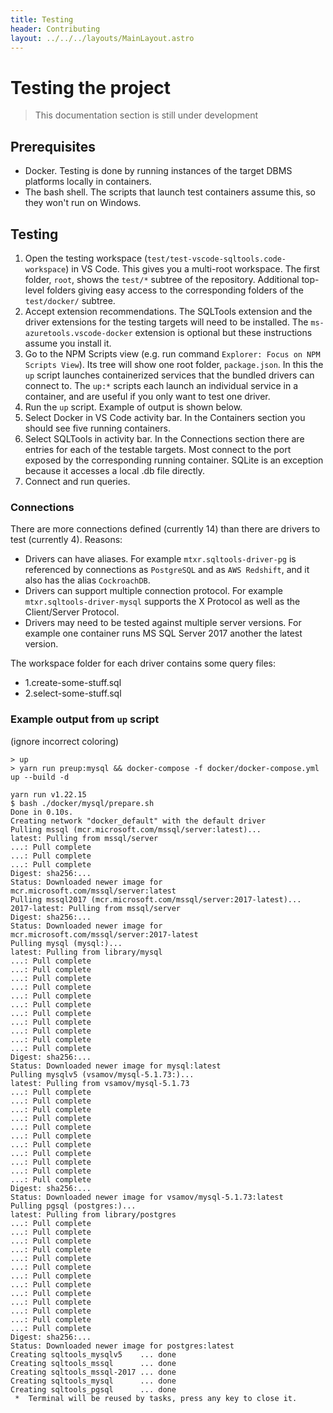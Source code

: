 ```yaml
---
title: Testing
header: Contributing
layout: ../../../layouts/MainLayout.astro
---
```


# Testing the project

> This documentation section is still under development

## Prerequisites

- Docker. Testing is done by running instances of the target DBMS platforms locally in containers.
- The bash shell. The scripts that launch test containers assume this, so they won't run on Windows.

## Testing

1. Open the testing workspace (`test/test-vscode-sqltools.code-workspace`) in VS Code. This gives you a multi-root workspace. The first folder, `root`, shows the `test/*` subtree of the repository. Additional top-level folders giving easy access to the corresponding folders of the `test/docker/` subtree.
2. Accept extension recommendations. The SQLTools extension and the driver extensions for the testing targets will need to be installed. The `ms-azuretools.vscode-docker` extension is optional but these instructions assume you install it.
3. Go to the NPM Scripts view (e.g. run command `Explorer: Focus on NPM Scripts View`). Its tree will show one root folder, `package.json`. In this the `up` script launches containerized services that the bundled drivers can connect to. The `up:*` scripts each launch an individual service in a container, and are useful if you only want to test one driver.
4. Run the `up` script. Example of output is shown below.
5. Select Docker in VS Code activity bar. In the Containers section you should see five running containers.
6. Select SQLTools in activity bar. In the Connections section there are entries for each of the testable targets. Most connect to the port exposed by the corresponding running container. SQLite is an exception because it accesses a local .db file directly.
7. Connect and run queries.

### Connections

There are more connections defined (currently 14) than there are drivers to test (currently 4). Reasons:

- Drivers can have aliases. For example `mtxr.sqltools-driver-pg` is referenced by connections as `PostgreSQL` and as `AWS Redshift`, and it also has the alias `CockroachDB`.
- Drivers can support multiple connection protocol. For example `mtxr.sqltools-driver-mysql` supports the X Protocol as well as the Client/Server Protocol.
- Drivers may need to be tested against multiple server versions. For example one container runs MS SQL Server 2017 another the latest version.

The workspace folder for each driver contains some query files:

- 1.create-some-stuff.sql
- 2.select-some-stuff.sql

### Example output from `up` script

(ignore incorrect coloring)

```
> up
> yarn run preup:mysql && docker-compose -f docker/docker-compose.yml up --build -d

yarn run v1.22.15
$ bash ./docker/mysql/prepare.sh
Done in 0.10s.
Creating network "docker_default" with the default driver
Pulling mssql (mcr.microsoft.com/mssql/server:latest)...
latest: Pulling from mssql/server
...: Pull complete
...: Pull complete
...: Pull complete
Digest: sha256:...
Status: Downloaded newer image for mcr.microsoft.com/mssql/server:latest
Pulling mssql2017 (mcr.microsoft.com/mssql/server:2017-latest)...
2017-latest: Pulling from mssql/server
Digest: sha256:...
Status: Downloaded newer image for mcr.microsoft.com/mssql/server:2017-latest
Pulling mysql (mysql:)...
latest: Pulling from library/mysql
...: Pull complete
...: Pull complete
...: Pull complete
...: Pull complete
...: Pull complete
...: Pull complete
...: Pull complete
...: Pull complete
...: Pull complete
...: Pull complete
...: Pull complete
Digest: sha256:...
Status: Downloaded newer image for mysql:latest
Pulling mysqlv5 (vsamov/mysql-5.1.73:)...
latest: Pulling from vsamov/mysql-5.1.73
...: Pull complete
...: Pull complete
...: Pull complete
...: Pull complete
...: Pull complete
...: Pull complete
...: Pull complete
...: Pull complete
...: Pull complete
...: Pull complete
...: Pull complete
Digest: sha256:...
Status: Downloaded newer image for vsamov/mysql-5.1.73:latest
Pulling pgsql (postgres:)...
latest: Pulling from library/postgres
...: Pull complete
...: Pull complete
...: Pull complete
...: Pull complete
...: Pull complete
...: Pull complete
...: Pull complete
...: Pull complete
...: Pull complete
...: Pull complete
...: Pull complete
...: Pull complete
...: Pull complete
Digest: sha256:...
Status: Downloaded newer image for postgres:latest
Creating sqltools_mysqlv5    ... done
Creating sqltools_mssql      ... done
Creating sqltools_mssql-2017 ... done
Creating sqltools_mysql      ... done
Creating sqltools_pgsql      ... done
 *  Terminal will be reused by tasks, press any key to close it.
```
